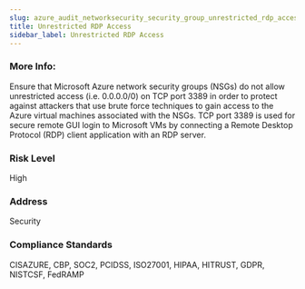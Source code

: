 ```yaml
---
slug: azure_audit_networksecurity_security_group_unrestricted_rdp_access
title: Unrestricted RDP Access
sidebar_label: Unrestricted RDP Access
---
```


### More Info:

Ensure that Microsoft Azure network security groups (NSGs) do not allow unrestricted access (i.e. 0.0.0.0/0) on TCP port 3389 in order to protect against attackers that use brute force techniques to gain access to the Azure virtual machines associated with the NSGs. TCP port 3389 is used for secure remote GUI login to Microsoft VMs by connecting a Remote Desktop Protocol (RDP) client application with an RDP server.

### Risk Level

High

### Address

Security

### Compliance Standards

CISAZURE, CBP, SOC2, PCIDSS, ISO27001, HIPAA, HITRUST, GDPR, NISTCSF, FedRAMP

